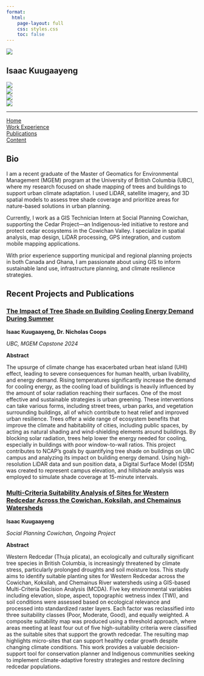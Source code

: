 ```yaml
---
format:
  html:
    page-layout: full
    css: styles.css
    toc: false
---
```


::: {.container}

::: {.sidebar}
![](images/headshot.jpg){.profile-img}

## Isaac Kuugaayeng

[![](https://img.shields.io/badge/LinkedIn-0077B5?logo=linkedin&style=for-the-badge)](https://www.linkedin.com/in/isaac-k/)  
[![](https://img.shields.io/badge/Twitter-1DA1F2?logo=twitter&style=for-the-badge)](https://x.com/ikuugaayeng)  
[![](https://img.shields.io/badge/GitHub-181717?logo=github&style=for-the-badge)](https://github.com/ikuugaayeng)  
[![](https://img.shields.io/badge/Email-white?logo=gmail&style=for-the-badge&logoColor=red)](mailto:isaac020@student.ubc.ca)

---

[Home](index.qmd){.btn}  
[Work Experience](resume.qmd){.btn}  
[Publications](publications.qmd){.btn}  
[Content](content.qmd){.btn}
:::

::: {.main-content}

## Bio

I am a recent graduate of the Master of Geomatics for Environmental Management (MGEM) program at the University of British Columbia (UBC), where my research focused on shade mapping of trees and buildings to support urban climate adaptation. I used LiDAR, satellite imagery, and 3D spatial models to assess tree shade coverage and prioritize areas for nature-based solutions in urban planning.

Currently, I work as a GIS Technician Intern at Social Planning Cowichan, supporting the Cedar Project—an Indigenous-led initiative to restore and protect cedar ecosystems in the Cowichan Valley. I specialize in spatial analysis, map design, LiDAR processing, GPS integration, and custom mobile mapping applications.

With prior experience supporting municipal and regional planning projects in both Canada and Ghana, I am passionate about using GIS to inform sustainable land use, infrastructure planning, and climate resilience strategies.

## Recent Projects and Publications

<div class="pub-row">

<div class="pub-card">
<h3><a href="https://sustain.ubc.ca/sites/default/files/seedslibrary/Final%20Report%20Impact%20of%20Tree%20Shade%20on%20Building%20Cooling%20Energy%20Demand%20in%20Summer.pdf" target="_blank">The Impact of Tree Shade on Building Cooling Energy Demand During Summer</a></h3>
<p><strong>Isaac Kuugaayeng, Dr. Nicholas Coops</strong></p>
<p><em>UBC, MGEM Capstone 2024</em></p>
<p><strong>Abstract</strong></p>
<p>
The upsurge of climate change has exacerbated urban heat island (UHI) effect, leading to severe consequences for human health, urban livability, and energy demand. Rising temperatures significantly increase the demand for cooling energy, as the cooling load of buildings is heavily influenced by the amount of solar radiation reaching their surfaces. One of the most effective and sustainable strategies is urban greening. These interventions can take various forms, including street trees, urban parks, and vegetation surrounding buildings, all of which contribute to heat relief and improved urban resilience. Trees offer a wide range of ecosystem benefits that improve the climate and habitability of cities, including public spaces, by acting as natural shading and wind-shielding elements around buildings. By blocking solar radiation, trees help lower the energy needed for cooling, especially in buildings with poor window-to-wall ratios.
This project contributes to NCAP's goals by quantifying tree shade on buildings on UBC campus and analyzing its impact on building energy demand. Using high-resolution LiDAR data and sun position data, a Digital Surface Model (DSM) was created to represent campus elevation, and hillshade analysis was employed to simulate shade coverage at 15-minute intervals. 
</p>
</div>

<div class="pub-card">
<h3><a href="#">Multi-Criteria Suitability Analysis of Sites for Western Redcedar Across the Cowichan, Koksilah, and Chemainus Watersheds</a></h3>
<p><strong>Isaac Kuugaayeng</strong></p>
<p><em>Social Planning Cowichan, Ongoing Project</em></p>
<p><strong>Abstract</strong></p>
<p>
Western Redcedar (Thuja plicata), an ecologically and culturally significant tree species in British Columbia, is increasingly threatened by climate stress, particularly prolonged droughts and soil moisture loss. This study aims to identify suitable planting sites for Western Redcedar across the Cowichan, Koksilah, and Chemainus River watersheds using a GIS-based Multi-Criteria Decision Analysis (MCDA). Five key environmental variables including elevation, slope, aspect, topographic wetness index (TWI), and soil conditions were assessed based on ecological relevance and processed into standardized raster layers. Each factor was reclassified into three suitability classes (Poor, Moderate, Good), and equally weighted. A composite suitability map was produced using a threshold approach, where areas meeting at least four out of five high-suitability criteria were classified as the suitable sites that support the growth redcedar. The resulting map highlights micro-sites that can support healthy cedar growth despite changing climate conditions. This work provides a valuable decision-support tool for conservation planner and Indigenous communities seeking to implement climate-adaptive forestry strategies and restore declining redcedar populations.
</p>
</div>

</div>

:::
:::